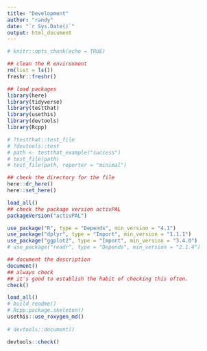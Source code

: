 ```yaml
---
title: "Development"
author: "randy"
date: "`r Sys.Date()`"
output: html_document
---
```


```r
# knitr::opts_chunk(echo = TRUE)

## clean the R environment
rm(list = ls())
freshr::freshr()

## load packages
library(here)
library(tidyverse)
library(testthat)
library(usethis)
library(devtools)
library(Rcpp)

# ?testthat::test_file
# ?devtools::test
# path <- testthat_example("success")
# test_file(path)
# test_file(path, reporter = "minimal")

## check the directory for the file
here::dr_here()
here::set_here()
```

```r
load_all()
## check the package version activPAL
packageVersion("activPAL")

```



```r
use_package("R", type = "Depends", min_version = "4.1")
use_package("dplyr", type = "Import", min_version = "1.1.1")
use_package("ggplot2", type = "Import", min_version = "3.4.0")
# use_package("readr", type = "Depends", min_version = "2.1.4")
```


```r
## document the description
document()
## always check 
## it's good to establish the habit of checking this often.
check()
```


```r

load_all()
# build_readme()
# Rcpp.package.skeleton()
usethis::use_roxygen_md()
 
# devtools::document()

devtools::check()
```



